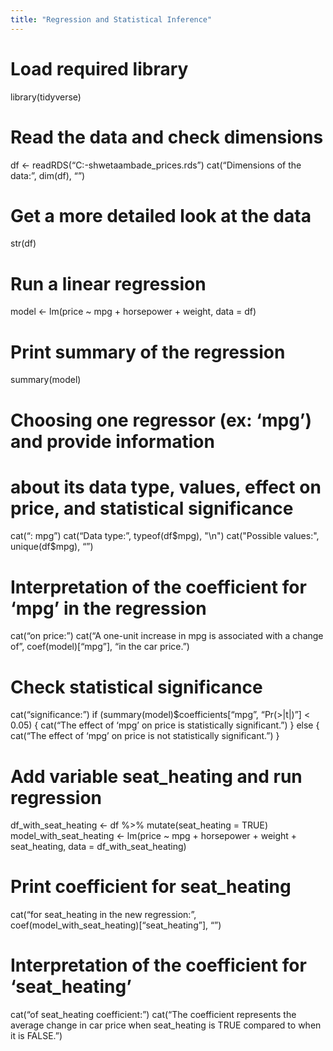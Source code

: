```yaml
---
title: "Regression and Statistical Inference"
---
```


# Load required library
library(tidyverse)

# Read the data and check dimensions
df <- readRDS("C:\Users\Shweta\Documents\GitHub\cdsba-shwetaambade\data\car_prices.rds")
cat("Dimensions of the data:", dim(df), "\n")

# Get a more detailed look at the data
str(df)

# Run a linear regression
model <- lm(price ~ mpg + horsepower + weight, data = df)

# Print summary of the regression
summary(model)

# Choosing one regressor (ex: 'mpg') and provide information
# about its data type, values, effect on price, and statistical significance
cat("\nRegressor: mpg\n")
cat("Data type:", typeof(df$mpg), "\n")
cat("Possible values:", unique(df$mpg), "\n")

# Interpretation of the coefficient for 'mpg' in the regression
cat("\nEffect on price:\n")
cat("A one-unit increase in mpg is associated with a change of", coef(model)["mpg"], "in the car price.\n")

# Check statistical significance
cat("\nStatistical significance:\n")
if (summary(model)$coefficients["mpg", "Pr(>|t|)"] < 0.05) {
  cat("The effect of 'mpg' on price is statistically significant.\n")
} else {
  cat("The effect of 'mpg' on price is not statistically significant.\n")
}

# Add variable seat_heating and run regression
df_with_seat_heating <- df %>% mutate(seat_heating = TRUE)
model_with_seat_heating <- lm(price ~ mpg + horsepower + weight + seat_heating, data = df_with_seat_heating)

# Print coefficient for seat_heating
cat("\nCoefficient for seat_heating in the new regression:", coef(model_with_seat_heating)["seat_heating"], "\n")

# Interpretation of the coefficient for 'seat_heating'
cat("\nExplanation of seat_heating coefficient:\n")
cat("The coefficient represents the average change in car price when seat_heating is TRUE compared to when it is FALSE.\n")
